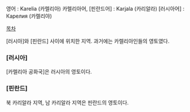 영어 : Karelia (카렐리아)
카렐리아어, [핀란드어] : Karjala (카리알라)
[러시아어] : Карелия (카렐리야)

[[목차]]

[러시아]와 [핀란드] 사이에 위치한 지역. 과거에는 카렐리아인들의 영토였다.

=== [러시아] ===
[카렐리아 공화국]은 러시아의 영토이다.

=== [핀란드] ===
북 카리알라 지역, 남 카리알라 지역은 핀란드의 영토이다.
